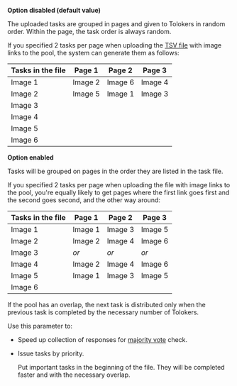 **Option disabled (default value)**

The uploaded tasks are grouped in pages and given to Tolokers in random order. Within the page, the task order is always random.

<Cut title="Example">

If you specified 2 tasks per page when uploading the [TSV file](/docs-new/glossary#tsv) with image links to the pool, the system can generate them as follows:


**Tasks in the file** | **Page 1** | **Page 2** | **Page 3**
----- | ----- | ----- | -----
Image 1 | Image 2 | Image 6 | Image 4
Image 2 | Image 5 | Image 1 | Image 3
Image 3 |  |  |
Image 4 |  |  |
Image 5 |  |  |
Image 6 |  |  |

</Cut>

**Option enabled**

Tasks will be grouped on pages in the order they are listed in the task file.

<Cut title="Example">

If you specified 2 tasks per page when uploading the file with image links to the pool, you're equally likely to get pages where the first link goes first and the second goes second, and the other way around:

**Tasks in the file** | **Page 1** | **Page 2** | **Page 3**
----- | ----- | ----- | -----
Image 1 | Image 1 | Image 3 | Image 5
Image 2 | Image 2 | Image 4 | Image 6
Image 3 | _or_ | _or_ | _or_
Image 4 | Image 2 | Image 4 | Image 6
Image 5 | Image 1 | Image 3 | Image 5
Image 6 |  |  |

</Cut>

If the pool has an overlap, the next task is distributed only when the previous task is completed by the necessary number of Tolokers.

Use this parameter to:

- Speed up collection of responses for [majority vote](/docs-new/guide/mvote) check.

- Issue tasks by priority.

    Put important tasks in the beginning of the file. They will be completed faster and with the necessary overlap.
